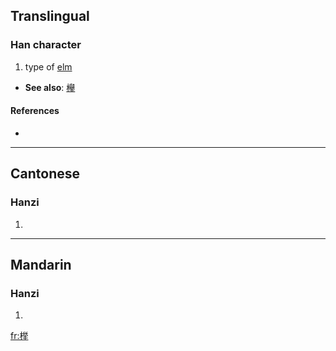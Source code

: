 {{also|櫸}}
==Translingual==

===Han character===
{{Han char|rn=75|rad=木|as=09|sn=13|four=|canj=木火金手 (DFCQ)}}

# type of [[elm]]

* '''See also''': [[欅]]<!-- seem to be variants of same char, [[zelkova]], which is related to [[elm]] -->

====References====
* {{Han ref|kx=0542.191|hdz=21255.080|uh=6989|ud=27017}}

----

==Cantonese==

===Hanzi===
{{yue-hanzi|jyut=|y=geui2|tra=櫸}}

# {{defn|Cantonese|sort=木09}}

----

==Mandarin==

===Hanzi===
{{cmn-hanzi|tra=櫸|pin=[[jǔ]] ([[ju3]])|wg=chü<sup>3</sup>}}

# {{defn|Mandarin|sort=木09}}

[[fr:榉]]